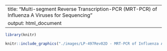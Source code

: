 

---
title: "Multi-segment Reverse Transcription-PCR (MRT-PCR) of Influenza A Viruses for Sequencing"
output: html_document
---


```{r setup, include=FALSE, message=FALSE, warnings=FALSE}
library(knitr)
```


```{r pdf, out.height = "1000px", out.width='100%', include=TRUE, fig.align="center", fig.cap="", echo=FALSE}
knitr::include_graphics("./images/LP-497Rev02D - MRT-PCR of Influenza A Viruses for Sequencing.pdf")
```

